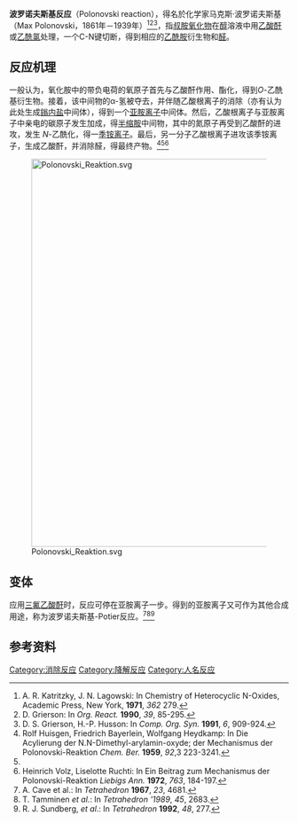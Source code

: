 '''波罗诺夫斯基反应'''（Polonovski reaction），得名於化学家马克斯·波罗诺夫斯基（Max Polonovski，1861年－1939年）<ref>A. R. Katritzky, J. N. Lagowski: In Chemistry of Heterocyclic N-Oxides, Academic Press, New York, '''1971''', ''362'' 279.</ref><ref name="grierson">D. Grierson: In ''Org. React.'' '''1990''', ''39'', 85-295.</ref><ref>D. S. Grierson, H.-P. Husson: In ''Comp. Org. Syn.'' '''1991''', ''6'', 909-924.</ref>，指[[叔胺|叔胺]][[氧化胺|氧化物]]在[[醇|醇]]溶液中用[[乙酸酐|乙酸酐]]或[[乙酰氯|乙酰氯]]处理，一个C-N键切断，得到相应的[[乙酰胺|乙酰胺]]衍生物和[[醛|醛]]。

==反应机理==
一般认为，氧化胺中的带负电荷的氧原子首先与乙酸酐作用、酯化，得到''O''-乙酰基衍生物。接着，该中间物的α-氢被夺去，并伴随乙酸根离子的消除（亦有认为此处生成[[鎓内盐|鎓内盐]]中间体），得到一个[[亚胺离子|亚胺离子]]中间体。然后，乙酸根离子与亚胺离子中亲电的碳原子发生加成，得[[半缩胺|半缩胺]]中间物，其中的氮原子再受到乙酸酐的进攻，发生 ''N''-乙酰化，得一[[季铵离子|季铵离子]]。最后，另一分子乙酸根离子进攻该季铵离子，生成乙酸酐，并消除醛，得最终产物。<ref>Rolf Huisgen, Friedrich Bayerlein, Wolfgang Heydkamp: In Die Acylierung der N.N-Dimethyl-arylamin-oxyde; der Mechanismus der Polonovski-Reaktion ''Chem. Ber.'' '''1959''', ''92'',3 223-3241.</ref><ref name="grierson"></ref><ref>Heinrich Volz, Liselotte Ruchti: In Ein Beitrag zum Mechanismus der Polonovski-Reaktion ''Liebigs Ann.'' '''1972''', ''763'', 184-197.</ref>

[[File:Polonovski_Reaktion.svg|700px]]

==变体==
应用[[三氟乙酸酐|三氟乙酸酐]]时，反应可停在亚胺离子一步。得到的亚胺离子又可作为其他合成用途，称为波罗诺夫斯基-Potier反应。<ref>A. Cave et al.: In ''Tetrahedron'' '''1967''', ''23'', 4681.</ref><ref>T. Tamminen ''et al.'': In ''Tetrahedron'' '''1989'', ''45'', 2683.</ref><ref>R. J. Sundberg, ''et al''.: In ''Tetrahedron'' '''1992''', ''48'', 277.</ref>

==参考资料==
{{reflist}}

[[Category:消除反应|Category:消除反应]]
[[Category:降解反应|Category:降解反应]]
[[Category:人名反应|Category:人名反应]]